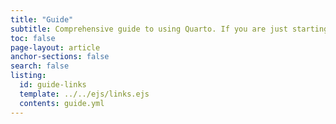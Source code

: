 ```yaml
---
title: "Guide"
subtitle: Comprehensive guide to using Quarto. If you are just starting out, you may want to  explore the [tutorials](../get-started/index.qmd) to learn the basics.
toc: false
page-layout: article
anchor-sections: false
search: false
listing:
  id: guide-links
  template: ../../ejs/links.ejs
  contents: guide.yml
---
```


::: {#guide-links .column-screen-inset-right style="max-width: 850px;"}
:::
